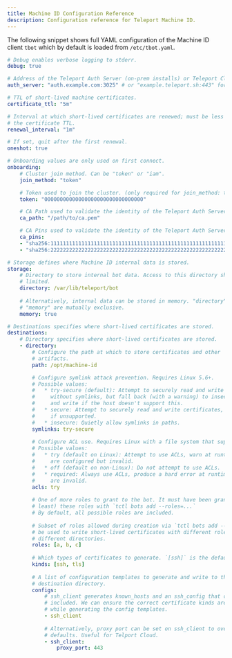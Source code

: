 ```yaml
---
title: Machine ID Configuration Reference
description: Configuration reference for Teleport Machine ID.
---
```


The following snippet shows full YAML configuration of the Machine ID client
`tbot` which by default is loaded from `/etc/tbot.yaml`.

```yaml
# Debug enables verbose logging to stderr.
debug: true

# Address of the Teleport Auth Server (on-prem installs) or Teleport Cloud tenant.
auth_server: "auth.example.com:3025" # or "example.teleport.sh:443" for Teleport Cloud

# TTL of short-lived machine certificates.
certificate_ttl: "5m"

# Interval at which short-lived certificates are renewed; must be less than
# the certificate TTL.
renewal_interval: "1m"

# If set, quit after the first renewal.
oneshot: true

# Onboarding values are only used on first connect.
onboarding:
    # Cluster join method. Can be "token" or "iam".
    join_method: "token"

    # Token used to join the cluster. (only required for join_method: token)
    token: "00000000000000000000000000000000"

    # CA Path used to validate the identity of the Teleport Auth Server on first connect.
    ca_path: "/path/to/ca.pem"

    # CA Pins used to validate the identity of the Teleport Auth Server on first connect.
    ca_pins:
    - "sha256:1111111111111111111111111111111111111111111111111111111111111111"
    - "sha256:2222222222222222222222222222222222222222222222222222222222222222"

# Storage defines where Machine ID internal data is stored.
storage:
    # Directory to store internal bot data. Access to this directory should be
    # limited.
    directory: /var/lib/teleport/bot
    
    # Alternatively, internal data can be stored in memory. "directory" and
    # "memory" are mutually exclusive.
    memory: true

# Destinations specifies where short-lived certificates are stored.
destinations:
    # Directory specifies where short-lived certificates are stored.
    - directory:
        # Configure the path at which to store certificates and other
        # artifacts.
        path: /opt/machine-id

        # Configure symlink attack prevention. Requires Linux 5.6+.
        # Possible values:
        #   * try-secure (default): Attempt to securely read and write certificates
        #     without symlinks, but fall back (with a warning) to insecure read
        #     and write if the host doesn't support this.
        #   * secure: Attempt to securely read and write certificates, with a hard error
        #     if unsupported.
        #   * insecure: Quietly allow symlinks in paths.
        symlinks: try-secure
        
        # Configure ACL use. Requires Linux with a file system that supports ACLs.
        # Possible values:
        #   * try (default on Linux): Attempt to use ACLs, warn at runtime if ACLs
        #     are configured but invalid.
        #   * off (default on non-Linux): Do not attempt to use ACLs.
        #   * required: Always use ACLs, produce a hard error at runtime if ACLs
        #     are invalid.
        acls: try
        
        # One of more roles to grant to the bot. It must have been granted (at
        # least) these roles with `tctl bots add --roles=...`
        # By default, all possible roles are included.
        
        # Subset of roles allowed during creation via `tctl bots add --roles=...`. Can
        # be used to write short-lived certificates with different roles to
        # different directories.
        roles: [a, b, c]
        
        # Which types of certificates to generate. `[ssh]` is the default.
        kinds: [ssh, tls]
        
        # A list of configuration templates to generate and write to the
        # destination directory.
        configs:
            # ssh_client generates known_hosts and an ssh_config that can be
            # included. We can ensure the correct certificate kinds are generated
            # while generating the config templates.
            - ssh_client
            
            # Alternatively, proxy port can be set on ssh_client to override the
            # defaults. Useful for Telport Cloud.
            - ssh_client:
                proxy_port: 443
```
